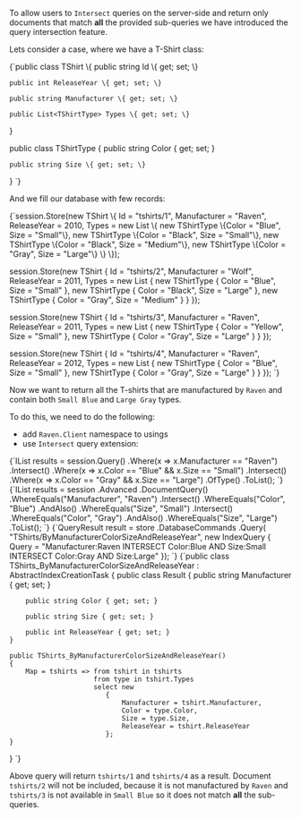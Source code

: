 
To allow users to `Intersect` queries on the server-side and return only documents that match **all** the provided sub-queries we have introduced the query intersection feature.

Lets consider a case, where we have a T-Shirt class:

<TabItem value="intersection_1" label="intersection_1">
<CodeBlock language="csharp">
{`public class TShirt
\{
    public string Id \{ get; set; \}

    public int ReleaseYear \{ get; set; \}

    public string Manufacturer \{ get; set; \}

    public List<TShirtType> Types \{ get; set; \}
\}

public class TShirtType
\{
    public string Color \{ get; set; \}

    public string Size \{ get; set; \}
\}
`}
</CodeBlock>
</TabItem>

And we fill our database with few records:

<TabItem value="intersection_3" label="intersection_3">
<CodeBlock language="csharp">
{`session.Store(new TShirt
\{
    Id = "tshirts/1",
    Manufacturer = "Raven",
    ReleaseYear = 2010,
    Types = new List<TShirtType>
            \{
                new TShirtType \{Color = "Blue", Size = "Small"\},
                new TShirtType \{Color = "Black", Size = "Small"\},
                new TShirtType \{Color = "Black", Size = "Medium"\},
                new TShirtType \{Color = "Gray", Size = "Large"\}
            \}
\});

session.Store(new TShirt
\{
    Id = "tshirts/2",
    Manufacturer = "Wolf",
    ReleaseYear = 2011,
    Types = new List<TShirtType>
            \{
                new TShirtType \{ Color = "Blue",  Size = "Small" \},
                new TShirtType \{ Color = "Black", Size = "Large" \},
                new TShirtType \{ Color = "Gray",  Size = "Medium" \}
            \}
\});

session.Store(new TShirt
\{
    Id = "tshirts/3",
    Manufacturer = "Raven",
    ReleaseYear = 2011,
    Types = new List<TShirtType>
            \{
                new TShirtType \{ Color = "Yellow",  Size = "Small" \},
                new TShirtType \{ Color = "Gray",  Size = "Large" \}
            \}
\});

session.Store(new TShirt
\{
    Id = "tshirts/4",
    Manufacturer = "Raven",
    ReleaseYear = 2012,
    Types = new List<TShirtType>
            \{
                new TShirtType \{ Color = "Blue",  Size = "Small" \},
                new TShirtType \{ Color = "Gray",  Size = "Large" \}
            \}
\});
`}
</CodeBlock>
</TabItem>

Now we want to return all the T-shirts that are manufactured by `Raven` and contain both `Small Blue` and `Large Gray` types.

To do this, we need to do the following:

- add `Raven.Client` namespace to usings
- use `Intersect` query extension:

<Tabs groupId='languageSyntax'>
<TabItem value="Query" label="Query">
<CodeBlock language="csharp">
{`IList<TShirt> results = session.Query<TShirts_ByManufacturerColorSizeAndReleaseYear.Result, TShirts_ByManufacturerColorSizeAndReleaseYear>()
	   .Where(x => x.Manufacturer == "Raven")
	   .Intersect()
	   .Where(x => x.Color == "Blue" && x.Size == "Small")
	   .Intersect()
	   .Where(x => x.Color == "Gray" && x.Size == "Large")
	   .OfType<TShirt>()
	   .ToList();
`}
</CodeBlock>
</TabItem>
<TabItem value="DocumentQuery" label="DocumentQuery">
<CodeBlock language="csharp">
{`IList<TShirt> results = session
	.Advanced
	.DocumentQuery<TShirt, TShirts_ByManufacturerColorSizeAndReleaseYear>()
	.WhereEquals("Manufacturer", "Raven")
	.Intersect()
	.WhereEquals("Color", "Blue")
	.AndAlso()
	.WhereEquals("Size", "Small")
	.Intersect()
	.WhereEquals("Color", "Gray")
	.AndAlso()
	.WhereEquals("Size", "Large")
	.ToList();
`}
</CodeBlock>
</TabItem>
<TabItem value="Commands" label="Commands">
<CodeBlock language="csharp">
{`QueryResult result = store
	.DatabaseCommands
	.Query(
		"TShirts/ByManufacturerColorSizeAndReleaseYear",
		new IndexQuery
		{
			Query = "Manufacturer:Raven INTERSECT Color:Blue AND Size:Small INTERSECT Color:Gray AND Size:Large"
		});
`}
</CodeBlock>
</TabItem>
<TabItem value="Index" label="Index">
<CodeBlock language="csharp">
{`public class TShirts_ByManufacturerColorSizeAndReleaseYear : AbstractIndexCreationTask<TShirt>
{
	public class Result
	{
		public string Manufacturer { get; set; }

		public string Color { get; set; }

		public string Size { get; set; }

		public int ReleaseYear { get; set; }
	}

	public TShirts_ByManufacturerColorSizeAndReleaseYear()
	{
		Map = tshirts => from tshirt in tshirts
						 from type in tshirt.Types
						 select new
							{
								Manufacturer = tshirt.Manufacturer,
								Color = type.Color,
								Size = type.Size,
								ReleaseYear = tshirt.ReleaseYear
							};
	}
}
`}
</CodeBlock>
</TabItem>
</Tabs>

Above query will return `tshirts/1` and `tshirts/4` as a result. Document `tshirts/2` will not be included, because it is not manufactured by `Raven` and `tshirts/3` is not available in `Small Blue` so it does not match **all** the sub-queries.


